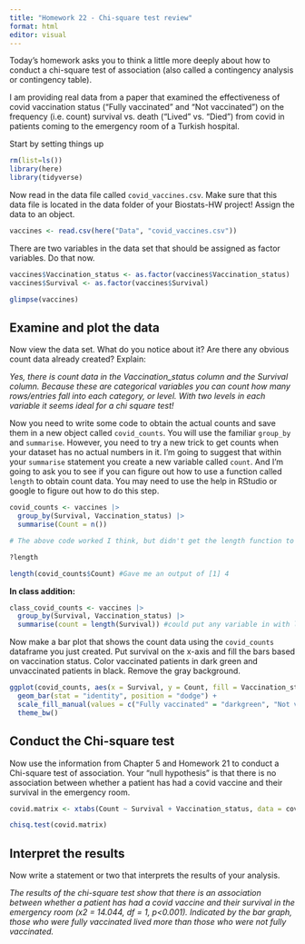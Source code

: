 ```yaml
---
title: "Homework 22 - Chi-square test review"
format: html
editor: visual
---
```


Today's homework asks you to think a little more deeply about how to conduct a chi-square test of association (also called a contingency analysis or contingency table).

I am providing real data from a paper that examined the effectiveness of covid vaccination status ("Fully vaccinated" and "Not vaccinated") on the frequency (i.e. count) survival vs. death ("Lived" vs. "Died") from covid in patients coming to the emergency room of a Turkish hospital.

Start by setting things up

```r
rm(list=ls())
library(here)
library(tidyverse)
```

Now read in the data file called `covid_vaccines.csv`. Make sure that this data file is located in the data folder of your Biostats-HW project! Assign the data to an object.

```r
vaccines <- read.csv(here("Data", "covid_vaccines.csv"))
```

There are two variables in the data set that should be assigned as factor variables. Do that now.

```r
vaccines$Vaccination_status <- as.factor(vaccines$Vaccination_status)
vaccines$Survival <- as.factor(vaccines$Survival)

glimpse(vaccines)
```

## Examine and plot the data

Now view the data set. What do you notice about it? Are there any obvious count data already created? Explain:

*Yes, there is count data in the Vaccination_status column and the Survival column. Because these are categorical variables you can count how many rows/entries fall into each category, or level. With two levels in each variable it seems ideal for a chi square test!*

Now you need to write some code to obtain the actual counts and save them in a new object called `covid_counts`. You will use the familiar `group_by` and `summarise`. However, you need to try a new trick to get counts when your dataset has no actual numbers in it. I'm going to suggest that within your `summarise` statement you create a new variable called `count`. And I'm going to ask you to see if you can figure out how to use a function called `length` to obtain count data. You may need to use the help in RStudio or google to figure out how to do this step.

```r
covid_counts <- vaccines |>
  group_by(Survival, Vaccination_status) |>
  summarise(Count = n())

# The above code worked I think, but didn't get the length function to work properly. Used n() which I found while googling

?length

length(covid_counts$Count) #Gave me an output of [1] 4
```

**In class addition:**

```r
class_covid_counts <- vaccines |>
  group_by(Survival, Vaccination_status) |>
  summarise(count = length(Survival)) #could put any variable in with length
```

Now make a bar plot that shows the count data using the `covid_counts` dataframe you just created. Put survival on the x-axis and fill the bars based on vaccination status. Color vaccinated patients in dark green and unvaccinated patients in black. Remove the gray background.

```r
ggplot(covid_counts, aes(x = Survival, y = Count, fill = Vaccination_status)) +
  geom_bar(stat = "identity", position = "dodge") +
  scale_fill_manual(values = c("Fully vaccinated" = "darkgreen", "Not vaccinated" = "black")) +
  theme_bw()
```

## Conduct the Chi-square test

Now use the information from Chapter 5 and Homework 21 to conduct a Chi-square test of association. Your "null hypothesis" is that there is no association between whether a patient has had a covid vaccine and their survival in the emergency room.

```r
covid.matrix <- xtabs(Count ~ Survival + Vaccination_status, data = covid_counts)
```

```r
chisq.test(covid.matrix)
```

## Interpret the results

Now write a statement or two that interprets the results of your analysis.

*The results of the chi-square test show that there is an association between whether a patient has had a covid vaccine and their survival in the emergency room (x2 = 14.044, df = 1, p\<0.001). Indicated by the bar graph, those who were fully vaccinated lived more than those who were not fully vaccinated.*
